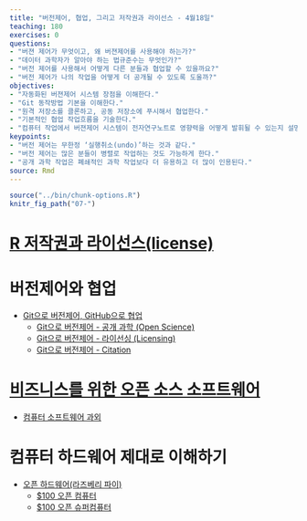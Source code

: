 ```yaml
---
title: "버전제어, 협업, 그리고 저작권과 라이선스 - 4월18일"
teaching: 180
exercises: 0
questions:
- "버젼 제어가 무엇이고, 왜 버젼제어를 사용해야 하는가?"
- "데이터 과학자가 알아야 하는 법규준수는 무엇인가?"
- "버전 제어를 사용해서 어떻게 다른 분들과 협업할 수 있을까요?"
- "버전 제어가 나의 작업을 어떻게 더 공개될 수 있도록 도울까?"
objectives:
- "자동화된 버젼제어 시스템 장점을 이해한다."
- "Git 동작방법 기본을 이해한다."
- "원격 저장소를 클론하고, 공동 저장소에 푸시해서 협업한다."
- "기본적인 협업 작업흐름을 기술한다."
- "컴퓨터 작업에서 버젼제어 시스템이 전자연구노트로 영향력을 어떻게 발휘될 수 있는지 설명한다."
keypoints:
- "버전 제어는 무한정 ‘실행취소(undo)’하는 것과 같다."
- "버전 제어는 많은 분들이 병렬로 작업하는 것도 가능하게 한다."
- "공개 과학 작업은 폐쇄적인 과학 작업보다 더 유용하고 더 많이 인용된다."
source: Rmd
---
```


```r
source("../bin/chunk-options.R")
knitr_fig_path("07-")

```

# [R 저작권과 라이선스(license)](https://statkclee.github.io/data-science/ds-r-license.html)

# 버전제어와 협업

- [Git으로 버전제어, GitHub으로 협업](https://statkclee.github.io/git-novice-kr/)
    - [Git으로 버전제어 - 공개 과학 (Open Science)](https://statkclee.github.io/git-novice-kr/10-open/index.html)
    - [Git으로 버전제어 - 라이선싱 (Licensing)](https://statkclee.github.io/git-novice-kr/11-licensing/index.html)
    - [Git으로 버전제어 - Citation](https://statkclee.github.io/git-novice-kr/12-citation/index.html)

# [비즈니스를 위한 오픈 소스 소프트웨어](http://statkclee.github.io/open-source-for-business/)

- [컴퓨터 소프트웨어 과외](http://statkclee.github.io/open-source-for-business/ch02-tutorial-on-computer-software.html)

# 컴퓨터 하드웨어 제대로 이해하기

- [오픈 하드웨어(라즈베리 파이)](http://statkclee.github.io/raspberry-pi)
    - [$100 오픈 컴퓨터](https://statkclee.github.io/one-page/)   
    - [$100 오픈 슈퍼컴퓨터](https://statkclee.github.io/hpc/)